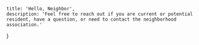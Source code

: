 
    title: 'Hello, Neighbor',
    description: 'Feel free to reach out if you are current or potential resident, have a question, or need to contact the neighborhood association.'
}

<ContactForm />

